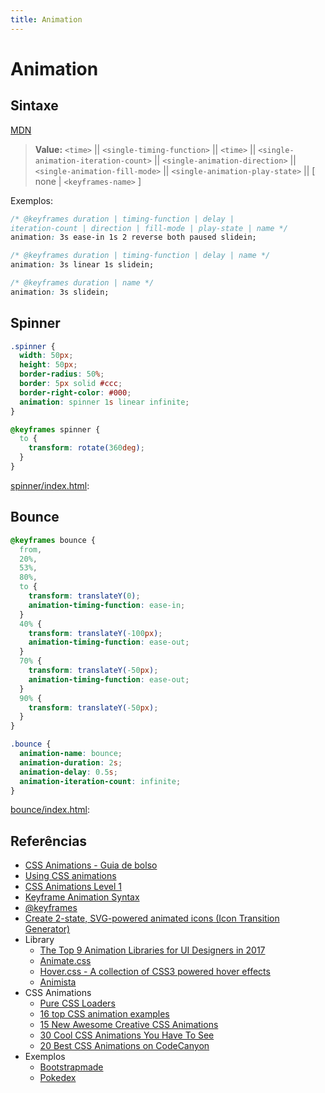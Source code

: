 ```yaml
---
title: Animation
---
```



# Animation

## Sintaxe

[MDN](https://developer.mozilla.org/en-US/docs/Web/CSS/animation)

> <b>Value:</b> `<time>` \|\| `<single-timing-function>` \|\| `<time>` \|\| `<single-animation-iteration-count>` \|\| `<single-animation-direction>` \|\| `<single-animation-fill-mode>` \|\| `<single-animation-play-state>` \|\| [ none \| `<keyframes-name>` ]

Exemplos:

```css
/* @keyframes duration | timing-function | delay |
iteration-count | direction | fill-mode | play-state | name */
animation: 3s ease-in 1s 2 reverse both paused slidein;

/* @keyframes duration | timing-function | delay | name */
animation: 3s linear 1s slidein;

/* @keyframes duration | name */
animation: 3s slidein;
```

## Spinner

```css
.spinner {
  width: 50px;
  height: 50px;
  border-radius: 50%;
  border: 5px solid #ccc;
  border-right-color: #000;
  animation: spinner 1s linear infinite;
}

@keyframes spinner {
  to {
    transform: rotate(360deg);
  }
}
```

[spinner/index.html](/lm/codes/css/animation/spinner/index.html):

<HtmlPreview src="/codes/css/animation/spinner/index.html" height="200" />

## Bounce

```css
@keyframes bounce {
  from,
  20%,
  53%,
  80%,
  to {
    transform: translateY(0);
    animation-timing-function: ease-in;
  }
  40% {
    transform: translateY(-100px);
    animation-timing-function: ease-out;
  }
  70% {
    transform: translateY(-50px);
    animation-timing-function: ease-out;
  }
  90% {
    transform: translateY(-50px);
  }
}

.bounce {
  animation-name: bounce;
  animation-duration: 2s;
  animation-delay: 0.5s;
  animation-iteration-count: infinite;
}
```

[bounce/index.html](/lm/codes/css/animation/bounce/index.html):

<HtmlPreview src="/codes/css/animation/bounce/index.html" height="200" />

## Referências

- [CSS Animations - Guia de bolso](https://legacy.gitbook.com/book/daliannyvieira/css-animations-pocket-guide/details)
- [Using CSS animations](https://developer.mozilla.org/en-US/docs/Web/CSS/CSS_Animations/Using_CSS_animations)
- [CSS Animations Level 1](https://www.w3.org/TR/css-animations-1/)
- [Keyframe Animation Syntax](https://css-tricks.com/snippets/css/keyframe-animation-syntax/)
- [@keyframes](https://tympanus.net/codrops/css_reference/keyframes/)
- [Create 2-state, SVG-powered animated icons (Icon Transition Generator)](https://blog.nucleoapp.com/create-2-state-svg-powered-animated-icons-76ed19160a7e)
- Library
  - [The Top 9 Animation Libraries for UI Designers in 2017](https://www.sitepoint.com/our-top-9-animation-libraries/)
  - [Animate.css](https://daneden.github.io/animate.css/)
  - [Hover.css - A collection of CSS3 powered hover effects](http://ianlunn.github.io/Hover/)
  - [Animista](http://animista.net/play/basic/slide-fwd)
- CSS Animations
  - [Pure CSS Loaders](https://loading.io/css/)
  - [16 top CSS animation examples](https://www.creativebloq.com/inspiration/css-animation-examples)
  - [15 New Awesome Creative CSS Animations](https://cssnewbie.com/15-new-awesome-creative-css-animations/#.W049pS2ZM0o)
  - [30 Cool CSS Animations You Have To See](https://www.hongkiat.com/blog/creative-css-animations/)
  - [20 Best CSS Animations on CodeCanyon](https://code.tutsplus.com/tutorials/20-best-css-animations--cms-27561)
- Exemplos
  - [Bootstrapmade](https://bootstrapmade.com/)
  - [Pokedex](https://ifpb.github.io/challenges/web/front-end/css/pokedex/)
